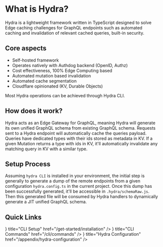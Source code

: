 

# What is Hydra?

Hydra is a lightweight framework written in TypeScript designed to solve Edge caching challenges for GraphQL endpoints such as automated caching and invalidation of relevant cached queries, built-in security.

## Core aspects

- Self-hosted framework
- Operates natively with Authdog backend (OpenID, Authz)
- Cost effectiveness, 100% Edge Computing based
- Automated mutation based invalidation
- Automated cache segmentation
- Cloudflare opinionated (KV, Durable Objects)


Most Hydra operations can be achieved through Hydra CLI.


## How does it work?

Hydra acts as an Edge Gateway for GraphQL, meaning Hydra will generate its own unified GraphQL schema from existing GraphQL schema.
Requests sent to a Hydra endpoint will automatically cache the queries payload. Queries have dedicated types with their ids stored as metadata in KV.
If a given Mutation returns a type with ids in KV, it'll automatically invalidate any matching query in KV with a similar type.


## Setup Process

Assuming `hydra CLI` is installed in your environment, the initial step is generally to generate a dump of the remote endpoints from a given configuration `hydra.config.ts` in the current project.
Once this dump has been successfully generated, it'll be accessible in `.hydra/schemaRaw.js`.
Then this generated file will be consumed by Hydra handlers to dynamically generate a JIT unified GraphQL schema.


## Quick Links


<Cards>
  <Card icon={<GrConfigure style={{ fontSize: '42px' }} />} title="CLI Setup" href="/get-started/installation" />
  <Card icon={<HiMiniCommandLine style={{ fontSize: '42px' }} />} title="CLI Commands" href="/cli/commands" />
  <Card icon={<GiHydra style={{ fontSize: '42px' }} />} title="Hydra Configuration" href="/appendix/hydra-configuration" />
</Cards>
